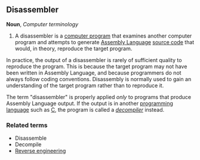 {{cleanup}}

==Disassembler==

'''Noun''', ''Computer terminology''

# {{computing}} A disassembler is a [[computer program]] that examines another computer program and attempts to generate [[Assembly Language]] [[source code]] that would, in theory, reproduce the target program.

In practice, the output of a disassembler is rarely of sufficient quality to reproduce the program. This is because the target program may not have been written in Assembly Language, and because programmers do not always follow coding conventions. Disassembly is normally used to gain an understanding of the target program rather than to reproduce it.

The term "disassembler" is properly applied ''only'' to programs that produce Assembly Language output. If the output is in another [[programming language]] such as [[C]], the program is called a ''[[decompiler]]'' instead.

===Related terms===
*Disassemble
*Decompile
*[[Reverse engineering]]